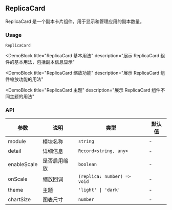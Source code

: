 
## ReplicaCard

ReplicaCard 是一个副本卡片组件，用于显示和管理应用的副本数量。

### Usage

`ReplicaCard`

<DemoBlock
  title="ReplicaCard 基本用法"
  description="展示 ReplicaCard 组件的基本用法，包括副本信息显示"
>
  <Basic />
</DemoBlock>

<DemoBlock
  title="ReplicaCard 缩放功能"
  description="展示 ReplicaCard 组件缩放功能的用法"
>
  <WithScale />
</DemoBlock>

<DemoBlock
  title="ReplicaCard 主题"
  description="展示 ReplicaCard 组件不同主题的用法"
>
  <WithTheme />
</DemoBlock>

### API

| 参数 | 说明 | 类型 | 默认值 |
| --- | --- | --- | --- |
| module | 模块名称 | `string` | - |
| detail | 详细信息 | `Record<string, any>` | - |
| enableScale | 是否启用缩放 | `boolean` | - |
| onScale | 缩放回调 | `(replica: number) => void` | - |
| theme | 主题 | `'light' \| 'dark'` | - |
| chartSize | 图表尺寸 | `number` | - | 